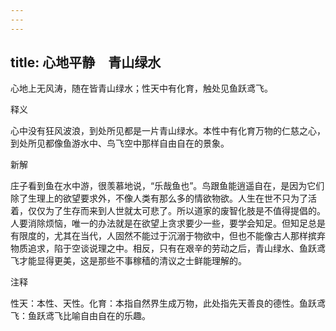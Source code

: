 ```yaml
---
---
---
```

title: 心地平静　青山绿水
---



心地上无风涛，随在皆青山绿水；性天中有化育，触处见鱼跃鸢飞。

释义

心中没有狂风波浪，到处所见都是一片青山绿水。本性中有化育万物的仁慈之心，到处所见都像鱼游水中、鸟飞空中那样自由自在的景象。

新解

庄子看到鱼在水中游，很羡慕地说，“乐哉鱼也”。鸟跟鱼能逍遥自在，是因为它们除了生理上的欲望要求外，不像人类有那么多的情欲物欲。人生在世不只为了活着，仅仅为了生存而来到人世就太可悲了。所以道家的废智化肢是不值得提倡的。人要消除烦恼，唯一的办法就是在欲望上贪求要少一些，要学会知足。但知足总是有限度的，尤其在当代，人固然不能过于沉溺于物欲中，但也不能像古人那样摈弃物质追求，陷于空谈说理之中。相反，只有在艰辛的劳动之后，青山绿水、鱼跃鸢飞才能显得更美，这是那些不事稼穑的清议之士鲜能理解的。

注释

性天：本性、天性。化育：本指自然界生成万物，此处指先天善良的德性。鱼跃鸢飞：鱼跃鸢飞比喻自由自在的乐趣。